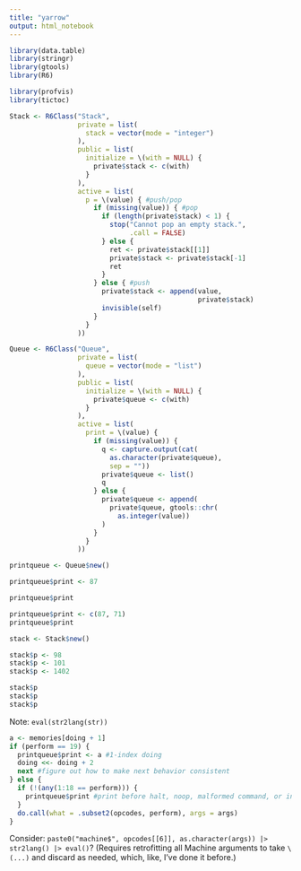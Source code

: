 ```yaml
---
title: "yarrow"
output: html_notebook
---
```


```r
library(data.table)
library(stringr)
library(gtools)
library(R6)

library(profvis)
library(tictoc)
```
```r
Stack <- R6Class("Stack", 
                 private = list(
                   stack = vector(mode = "integer")
                 ),
                 public = list(
                   initialize = \(with = NULL) {
                     private$stack <- c(with)
                   }
                 ),
                 active = list(
                   p = \(value) { #push/pop
                     if (missing(value)) { #pop
                       if (length(private$stack) < 1) {
                         stop("Cannot pop an empty stack.",
                              .call = FALSE)
                       } else {
                         ret <- private$stack[[1]]
                         private$stack <- private$stack[-1]
                         ret
                       }
                     } else { #push
                       private$stack <- append(value,
                                               private$stack)
                       invisible(self)
                     }
                   }
                 ))

Queue <- R6Class("Queue",
                 private = list(
                   queue = vector(mode = "list")
                 ),
                 public = list(
                   initialize = \(with = NULL) {
                     private$queue <- c(with)
                   }
                 ),
                 active = list(
                   print = \(value) {
                     if (missing(value)) {
                       q <- capture.output(cat(
                         as.character(private$queue),
                         sep = ""))
                       private$queue <- list()
                       q
                     } else {
                       private$queue <- append(
                         private$queue, gtools::chr(
                           as.integer(value))
                       )
                     }
                   }
                 ))
```
```r
printqueue <- Queue$new()

printqueue$print <- 87

printqueue$print

printqueue$print <- c(87, 71)
printqueue$print
```
```r
stack <- Stack$new()

stack$p <- 98
stack$p <- 101
stack$p <- 1402

stack$p
stack$p
stack$p
```
Note: `eval(str2lang(str))`

```r



a <- memories[doing + 1]
if (perform == 19) {
  printqueue$print <- a #1-index doing
  doing <<- doing + 2 
  next #figure out how to make next behavior consistent 
} else {
  if (!(any(1:18 == perform))) {
    printqueue$print #print before halt, noop, malformed command, or in 
  }
  do.call(what = .subset2(opcodes, perform), args = args)
}

```

Consider: `paste0("machine$", opcodes[[6]], as.character(args)) |> str2lang() |> eval()`? (Requires retrofitting all Machine arguments to take `\(...)` and discard as needed, which, like, I've done it before.)

